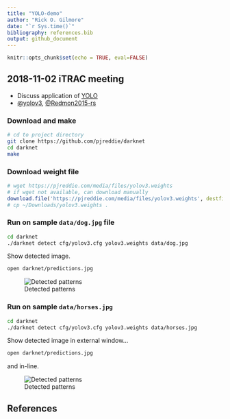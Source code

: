 ```yaml
---
title: "YOLO-demo"
author: "Rick O. Gilmore"
date: "`r Sys.time()`"
bibliography: references.bib
output: github_document
---
```


```r
knitr::opts_chunk$set(echo = TRUE, eval=FALSE)
```

## 2018-11-02 iTRAC meeting

- Discuss application of [YOLO](https://pjreddie.com/darknet/yolo/)
- [@yolov3](https://pjreddie.com/darknet/yolo/), [@Redmon2015-rs](http://arxiv.org/abs/1506.02640)

### Download and make

```bash
# cd to project directory
git clone https://github.com/pjreddie/darknet
cd darknet
make
```

### Download weight file

```r
# wget https://pjreddie.com/media/files/yolov3.weights
# if wget not available, can download manually
download.file('https://pjreddie.com/media/files/yolov3.weights', destfile = "darknet/yolov3.weights")
# cp ~/Downloads/yolov3.weights .
```

### Run on sample `data/dog.jpg` file

```bash
cd darknet
./darknet detect cfg/yolov3.cfg yolov3.weights data/dog.jpg
```

Show detected image.

```bash
open darknet/predictions.jpg
```

![Detected patterns](darknet/predictions.jpg)

### Run on sample `data/horses.jpg`

```bash
cd darknet
./darknet detect cfg/yolov3.cfg yolov3.weights data/horses.jpg
```

Show detected image in external window...

```bash
open darknet/predictions.jpg
```

and in-line.

![Detected patterns](darknet/predictions.jpg)

## References
